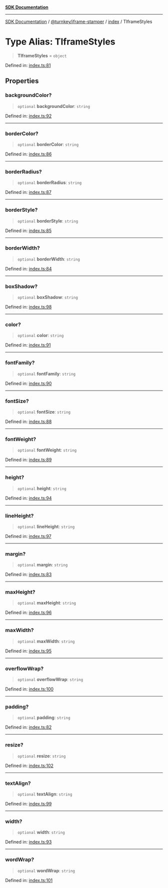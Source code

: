 [**SDK Documentation**](../../../../README.mdx)

***

[SDK Documentation](../../../../packages.mdx) / [@turnkey/iframe-stamper](../../README.mdx) / [index](../README.mdx) / TIframeStyles

# Type Alias: TIframeStyles

> **TIframeStyles** = `object`

Defined in: [index.ts:81](https://github.com/tkhq/sdk/blob/078f5423e923fbd1d7fd39440402d7f01d09c3d0/packages/iframe-stamper/src/index.ts#L81)

## Properties

### backgroundColor?

> `optional` **backgroundColor**: `string`

Defined in: [index.ts:92](https://github.com/tkhq/sdk/blob/078f5423e923fbd1d7fd39440402d7f01d09c3d0/packages/iframe-stamper/src/index.ts#L92)

***

### borderColor?

> `optional` **borderColor**: `string`

Defined in: [index.ts:86](https://github.com/tkhq/sdk/blob/078f5423e923fbd1d7fd39440402d7f01d09c3d0/packages/iframe-stamper/src/index.ts#L86)

***

### borderRadius?

> `optional` **borderRadius**: `string`

Defined in: [index.ts:87](https://github.com/tkhq/sdk/blob/078f5423e923fbd1d7fd39440402d7f01d09c3d0/packages/iframe-stamper/src/index.ts#L87)

***

### borderStyle?

> `optional` **borderStyle**: `string`

Defined in: [index.ts:85](https://github.com/tkhq/sdk/blob/078f5423e923fbd1d7fd39440402d7f01d09c3d0/packages/iframe-stamper/src/index.ts#L85)

***

### borderWidth?

> `optional` **borderWidth**: `string`

Defined in: [index.ts:84](https://github.com/tkhq/sdk/blob/078f5423e923fbd1d7fd39440402d7f01d09c3d0/packages/iframe-stamper/src/index.ts#L84)

***

### boxShadow?

> `optional` **boxShadow**: `string`

Defined in: [index.ts:98](https://github.com/tkhq/sdk/blob/078f5423e923fbd1d7fd39440402d7f01d09c3d0/packages/iframe-stamper/src/index.ts#L98)

***

### color?

> `optional` **color**: `string`

Defined in: [index.ts:91](https://github.com/tkhq/sdk/blob/078f5423e923fbd1d7fd39440402d7f01d09c3d0/packages/iframe-stamper/src/index.ts#L91)

***

### fontFamily?

> `optional` **fontFamily**: `string`

Defined in: [index.ts:90](https://github.com/tkhq/sdk/blob/078f5423e923fbd1d7fd39440402d7f01d09c3d0/packages/iframe-stamper/src/index.ts#L90)

***

### fontSize?

> `optional` **fontSize**: `string`

Defined in: [index.ts:88](https://github.com/tkhq/sdk/blob/078f5423e923fbd1d7fd39440402d7f01d09c3d0/packages/iframe-stamper/src/index.ts#L88)

***

### fontWeight?

> `optional` **fontWeight**: `string`

Defined in: [index.ts:89](https://github.com/tkhq/sdk/blob/078f5423e923fbd1d7fd39440402d7f01d09c3d0/packages/iframe-stamper/src/index.ts#L89)

***

### height?

> `optional` **height**: `string`

Defined in: [index.ts:94](https://github.com/tkhq/sdk/blob/078f5423e923fbd1d7fd39440402d7f01d09c3d0/packages/iframe-stamper/src/index.ts#L94)

***

### lineHeight?

> `optional` **lineHeight**: `string`

Defined in: [index.ts:97](https://github.com/tkhq/sdk/blob/078f5423e923fbd1d7fd39440402d7f01d09c3d0/packages/iframe-stamper/src/index.ts#L97)

***

### margin?

> `optional` **margin**: `string`

Defined in: [index.ts:83](https://github.com/tkhq/sdk/blob/078f5423e923fbd1d7fd39440402d7f01d09c3d0/packages/iframe-stamper/src/index.ts#L83)

***

### maxHeight?

> `optional` **maxHeight**: `string`

Defined in: [index.ts:96](https://github.com/tkhq/sdk/blob/078f5423e923fbd1d7fd39440402d7f01d09c3d0/packages/iframe-stamper/src/index.ts#L96)

***

### maxWidth?

> `optional` **maxWidth**: `string`

Defined in: [index.ts:95](https://github.com/tkhq/sdk/blob/078f5423e923fbd1d7fd39440402d7f01d09c3d0/packages/iframe-stamper/src/index.ts#L95)

***

### overflowWrap?

> `optional` **overflowWrap**: `string`

Defined in: [index.ts:100](https://github.com/tkhq/sdk/blob/078f5423e923fbd1d7fd39440402d7f01d09c3d0/packages/iframe-stamper/src/index.ts#L100)

***

### padding?

> `optional` **padding**: `string`

Defined in: [index.ts:82](https://github.com/tkhq/sdk/blob/078f5423e923fbd1d7fd39440402d7f01d09c3d0/packages/iframe-stamper/src/index.ts#L82)

***

### resize?

> `optional` **resize**: `string`

Defined in: [index.ts:102](https://github.com/tkhq/sdk/blob/078f5423e923fbd1d7fd39440402d7f01d09c3d0/packages/iframe-stamper/src/index.ts#L102)

***

### textAlign?

> `optional` **textAlign**: `string`

Defined in: [index.ts:99](https://github.com/tkhq/sdk/blob/078f5423e923fbd1d7fd39440402d7f01d09c3d0/packages/iframe-stamper/src/index.ts#L99)

***

### width?

> `optional` **width**: `string`

Defined in: [index.ts:93](https://github.com/tkhq/sdk/blob/078f5423e923fbd1d7fd39440402d7f01d09c3d0/packages/iframe-stamper/src/index.ts#L93)

***

### wordWrap?

> `optional` **wordWrap**: `string`

Defined in: [index.ts:101](https://github.com/tkhq/sdk/blob/078f5423e923fbd1d7fd39440402d7f01d09c3d0/packages/iframe-stamper/src/index.ts#L101)
